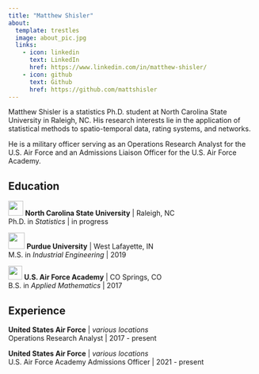 ```yaml
---
title: "Matthew Shisler"
about:
  template: trestles
  image: about_pic.jpg
  links:
    - icon: linkedin
      text: LinkedIn
      href: https://www.linkedin.com/in/matthew-shisler/
    - icon: github
      text: Github
      href: https://github.com/mattshisler
---
```


Matthew Shisler is a statistics Ph.D. student at North Carolina State University in Raleigh, NC. His research interests lie in the application of statistical methods to spatio-temporal data, rating systems, and networks.\

He is a military officer serving as an Operations Research Analyst for the U.S. Air Force and an Admissions Liaison Officer for the U.S. Air Force Academy.

## Education

![](ncstate_icon.png){width=30}
**North Carolina State University** | Raleigh, NC\
Ph.D. in *Statistics* | in progress

![](purdue_icon.png){width=33}
**Purdue University** | West Lafayette, IN\
M.S. in *Industrial Engineering* | 2019

![](usafa_icon.png){width=28}
**U.S. Air Force Academy** | CO Springs, CO\
B.S. in *Applied Mathematics* | 2017

## Experience

**United States Air Force** | *various locations*\
Operations Research Analyst | 2017 - present

**United States Air Force** | *various locations*\
U.S. Air Force Academy Admissions Officer | 2021 - present

